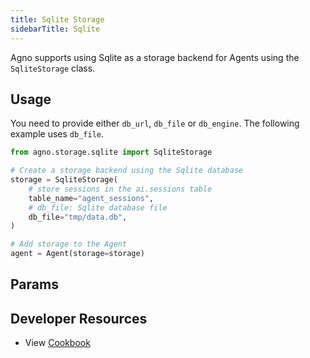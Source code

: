 ```yaml
---
title: Sqlite Storage
sidebarTitle: Sqlite
---
```


Agno supports using Sqlite as a storage backend for Agents using the `SqliteStorage` class.

## Usage

You need to provide either `db_url`, `db_file` or `db_engine`. The following example uses `db_file`.

```python sqlite_storage_for_agent.py
from agno.storage.sqlite import SqliteStorage

# Create a storage backend using the Sqlite database
storage = SqliteStorage(
    # store sessions in the ai.sessions table
    table_name="agent_sessions",
    # db_file: Sqlite database file
    db_file="tmp/data.db",
)

# Add storage to the Agent
agent = Agent(storage=storage)
```

## Params

<Snippet file="storage-sqlite-params.mdx" />

## Developer Resources

- View [Cookbook](https://github.com/agno-agi/agno/blob/main/cookbook/storage/sqllite_storage/sqlite_storage_for_agent.py)

